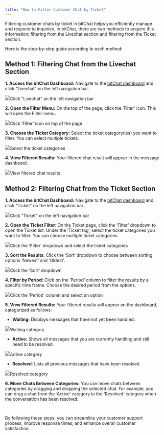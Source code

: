 ```yaml
---
title: "How to Filter Customer Chat by Ticket"
---
```


Filtering customer chats by ticket in bitChat helps you efficiently manage and respond to inquiries. In bitChat, there are two methods to acquire this information: filtering from the Livechat section and filtering from the Ticket section.

Here is the step-by-step guide according to each method:

## Method 1: Filtering Chat from the Livechat Section

**1. Access the bitChat Dashboard:** Navigate to the [bitChat dashboard](https://app.bitbybit.studio/bitchat) and click “Livechat” on the left navigation bar.  


![](https://cdn.prod.website-files.com/659655f5b20d395a5c69efcf/668cf9cc4a1060f8ca3fb390_AD_4nXcXQfpMVrVSa3u087nVNbHjsxun8SjhM8yJNa2h8UmlNO2U2VN0mPQrug-4_KeatFDJ2rL_0-K2woATRtK_YytP_xwte1Df5qhIYgyP2mENruTr6l1UpZHn45yppB6OdN2KwXz_34t_O8lyBes3bwHnw7c.png)Click "Livechat" on the left navigation bar‍

**2. Open the Filter Menu:** On the top of the page, click the ‘Filter’ icon. This will open the Filter menu.  


![](https://cdn.prod.website-files.com/659655f5b20d395a5c69efcf/668cf9ccd24bb0e010c88e8d_AD_4nXddCUACyWmRHrAQAKo7BJuqqivTZv41K7JwYHZsh22EYjcRf9HPUuHzfUdYXozEx7dtl7VstxXBCdbqyMyDDT9NqWxOoE9zitUqMIAMREpMiQFeErAxpJAO6tJybhHQWxTvo-mIAak5lWYpUQlSkqL6KtPp.png)Click 'Filter' icon on top of the page‍

**3. Choose the Ticket Category:** Select the ticket category(ies) you want to filter. You can select multiple tickets.

![](https://cdn.prod.website-files.com/659655f5b20d395a5c69efcf/668cf9ccf0f95d25036ec7f3_AD_4nXeVxSYSu82nfnJQAqajRPWKk3w97lSQycBUOTcfLNy1NOr-FZR5GFv7ZLThwqv3zG6PEr4jhEFoEfYZpsSc7drHL_T8kJ31t_KBFFs3sU9c_qNPRkgJLSI4vaK349w4LYArpq-POk08EAPxP3kV2Sne-5No.png)Select the ticket categories‍

**4. View Filtered Results:** Your filtered chat result will appear in the message dashboard.  


![](https://cdn.prod.website-files.com/659655f5b20d395a5c69efcf/668cf9ccf42505d645934d57_AD_4nXfYJgmF-u0eVhpio5U-m26RdhetGBnl0p-EFRDxtHnxh3ifUq5TQom3GBVRqUP3eGbM25JGk10m5kKHlVxliHzP9K8Z1mneVN0hP4lsIAt7SOkd91J4OowcRYEGMC9ndoyYeRxueo7ne2HQWjqFvin38ch7.png)View filtered chat results‍

## Method 2: Filtering Chat from the Ticket Section

**1. Access the bitChat Dashboard:** Navigate to the [bitChat dashboard](https://app.bitbybit.studio/bitchat) and click “Ticket” on the left navigation bar.  


![](https://cdn.prod.website-files.com/659655f5b20d395a5c69efcf/668cb2eda99f0698bd408f24_AD_4nXeZJ6-P18yUsGKPzlVFJZDMwrmlajBfv-CDl28Zi2ZVX5DWZzztBPG9R1xT2gZLY3LILdrIywUQiEewIM7bGBvrZKex0e7ENOhHE4C4m2loa-RqFIGRdJwWwKvH5k8284CQiBsoYWiXmZD9AeMOBCLj3OFe.png)Click "Ticket" on the left navigation bar‍

**2. Open the Ticket Filter**: On the Ticket page, click the ‘Filter’ dropdown to open the Ticket list. Under the ‘Ticket tag’, select the ticket categories you want to filter. You can choose multiple ticket categories.  
  


![](https://cdn.prod.website-files.com/659655f5b20d395a5c69efcf/668cb2ed828d61e70ebc38b4_AD_4nXeHHLSFRJg1TTv5VRx1warxgZYvBNh57imGzdDBI5CDLgFjmbJ8kERvnBHT25f4baZHKBFWgBkDRsn1MmeuHM_OzfhTORF-lKvqp4kO6Bjm75pxbajgV90T6DOrK8HChHP7TXUW7rQn-RmOj109hGpyGLJ1.png)Click the 'Filter' dropdown and select the ticket categories‍

**3. Sort the Results:** Click the ‘Sort’ dropdown to choose between sorting options ‘Newest’ and ‘Oldest’.  


![](https://cdn.prod.website-files.com/659655f5b20d395a5c69efcf/668cb2ed828d61e70ebc38c9_AD_4nXdJCB5fcekxVc60ZwWhw2xkF3a8h0k2WdJ3f2Jo2cOdMQ8C2RDGMthoZKLm34D-Ys_USGdTx6y9hBN9uro4wA0Zo27anAndzgJCoZrj1SxXyZtlS5nUp5vR97dPp_FQ6ciRVzA_TsR7LvBj7a3-6eMt8d9J.png)Click the 'Sort' dropdown‍

**4. Filter by Period:** Click on the ‘Period’ column to filter the results by a specific time frame. Choose the desired period from the options.  


![](https://cdn.prod.website-files.com/659655f5b20d395a5c69efcf/668cb2ed540be521081decec_AD_4nXe0Hl-EwstJBEcHpy69i5ukYRRy7cozJUoUcC4Zg4iIEfPa7mPPRL30IQYuHFpFRKsyrCeakxeXUZ7K2KR1a67hUSgnI2ozzCqQ0WR3pmMCNR-TkbnC875CtSIVtxHAuryMmMkJkQ0w4vYvCvL_kCILY0Q.png)Click the 'Period' column and select an option‍

**5. View Filtered Results:** Your filtered results will appear on the dashboard, categorized as follows:  


*  **Waiting:** Displays messages that have not yet been handled.  


![](https://cdn.prod.website-files.com/659655f5b20d395a5c69efcf/668cb2ed5ff6e31fddcbb509_AD_4nXcPgLmCt70WaZfGNDTi4vQNA1KlBrj0x8QlyM-oV85TJ0K5Q8UTdLl29MfxCqpGOfYDYxaV-QgTUSd10WUcxubmHJuU1BRZt8Mn4am-YDdELZM2wRY0R-98n4TTJKoTAuYqAhVql5Inq3XqdORgzBprnFjZ.png)Waiting category‍

* **Active:** Shows all messages that you are currently handling and still need to be resolved.

![](https://cdn.prod.website-files.com/659655f5b20d395a5c69efcf/668cb2edec02e14042201159_AD_4nXe4s0dKmHrqNr3T1g26Qi2D9XybXrixuSifJpbEEMAAtD_Sxkoix36i8IlBjUZtuKprybDqRyhJa9ao2wU95nmTcddE6P7GB6OJLwuf7XkSa3h6HYawrzjpdYyCDb3DXgoMY-1iihVavloXCJUHJC--Dptr.png)Active category‍

* **Resolved**: Lists all previous messages that have been resolved.

![](https://cdn.prod.website-files.com/659655f5b20d395a5c69efcf/668cb2edcda7c5bf8bee58b9_AD_4nXfv92mP_z_BkBk1SEjjCWFue9r7BUxlAv25IymcgIfyMul4qmXwAToxFsyNi22qU9r7b1mHr7Oo8XsrtMIQiAEK7ZSr_ekA0rR4oDX32_PuH8UCJ40xtd8oI5qygJL82hEbUD_6aONA_8zDL5vojgaFNgmk.png)Resolved category‍

**6. Move Chats Between Categories:** You can move chats between categories by dragging and dropping the selected chat. For example, you can drag a chat from the ‘Active’ category to the ‘Resolved’ category when the conversation has been resolved.

‍

By following these steps, you can streamline your customer support process, improve response times, and enhance overall customer satisfaction.
